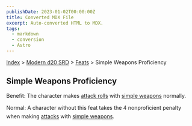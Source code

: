 ```yaml
---
publishDate: 2023-01-02T00:00:00Z
title: Converted MDX File
excerpt: Auto-converted HTML to MDX.
tags:
  - markdown
  - conversion
  - Astro
---
```


[Index](-index) > [Modern d20 SRD](modern-d20-srd-index) > [Feats](modern-d20-srd-feats-index) > Simple Weapons Proficiency

## Simple Weapons Proficiency

Benefit: The character makes [attack
rolls](modern-d20-srd-combat-attack-roll) with [simple
weapons](modern-d20-srd-equipment-weapons-simple) normally.

Normal: A character without this feat takes the 4 nonproficient penalty when making [attacks](modern-d20-srd-combat-attack-roll) with [simple
weapons](modern-d20-srd-equipment-weapons-simple).
